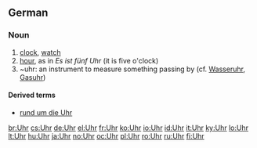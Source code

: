 ==German==

===Noun===
{{de-noun|g=f|plural=Uhren}}

# [[clock]], [[watch]]
# [[hour]], as in ''Es ist fünf Uhr'' (it is five o'clock)
# ~uhr: an instrument to measure something passing by (cf. [[Wasseruhr]], [[Gasuhr]])

====Derived terms====
*[[rund um die Uhr]]

[[br:Uhr]]
[[cs:Uhr]]
[[de:Uhr]]
[[el:Uhr]]
[[fr:Uhr]]
[[ko:Uhr]]
[[io:Uhr]]
[[id:Uhr]]
[[it:Uhr]]
[[ky:Uhr]]
[[lo:Uhr]]
[[lt:Uhr]]
[[hu:Uhr]]
[[ja:Uhr]]
[[no:Uhr]]
[[oc:Uhr]]
[[pl:Uhr]]
[[ro:Uhr]]
[[ru:Uhr]]
[[fi:Uhr]]